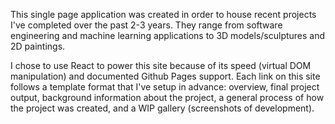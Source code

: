 This single page application was created in order to house recent projects I've completed over the past 2-3 years. They range from software engineering and machine learning applications to 3D models/sculptures and 2D paintings.

I chose to use React to power this site because of its speed (virtual DOM manipulation) and documented Github Pages support. Each link on this site follows a template format that I've setup in advance: overview, final project output, background information about the project, a general process of how the project was created, and a WIP gallery (screenshots of development).